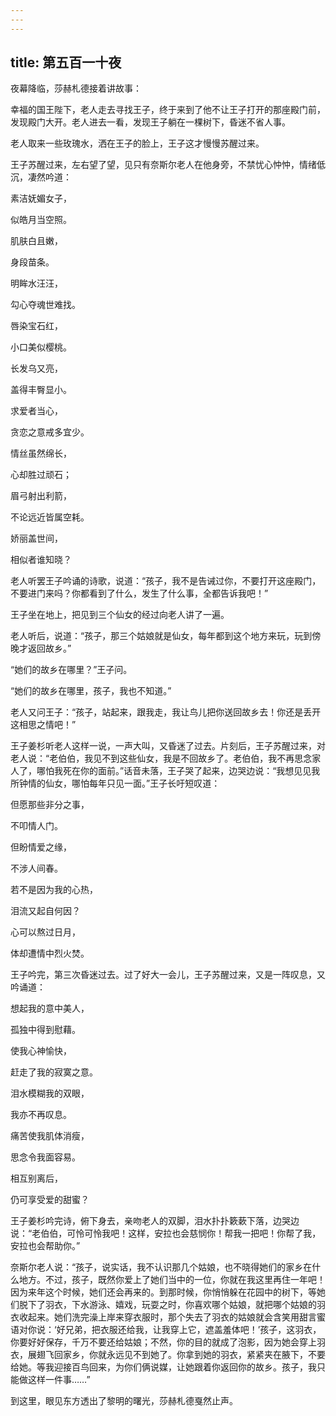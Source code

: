```yaml
---
---
---
```

title: 第五百一十夜
---






夜幕降临，莎赫札德接着讲故事：





幸福的国王陛下，老人走去寻找王子，终于来到了他不让王子打开的那座殿门前，发现殿门大开。老人进去一看，发现王子躺在一棵树下，昏迷不省人事。

老人取来一些玫瑰水，洒在王子的脸上，王子这才慢慢苏醒过来。

王子苏醒过来，左右望了望，见只有奈斯尔老人在他身旁，不禁忧心忡忡，情绪低沉，凄然吟道：


素洁妩媚女子，

似皓月当空照。

肌肤白且嫩，

身段苗条。

明眸水汪汪，

勾心夺魂世难找。

唇染宝石红，

小口美似樱桃。

长发乌又亮，

盖得丰臀显小。

求爱者当心，

贪恋之意戒多宜少。

情丝虽然绵长，

心却胜过顽石；

眉弓射出利箭，

不论远近皆属空耗。

娇丽盖世间，

相似者谁知晓？



老人听罢王子吟诵的诗歌，说道：“孩子，我不是告诫过你，不要打开这座殿门，不要进门来吗？你都看到了什么，发生了什么事，全都告诉我吧！”

王子坐在地上，把见到三个仙女的经过向老人讲了一遍。

老人听后，说道：“孩子，那三个姑娘就是仙女，每年都到这个地方来玩，玩到傍晚才返回故乡。”

“她们的故乡在哪里？”王子问。

“她们的故乡在哪里，孩子，我也不知道。”

老人又问王子：“孩子，站起来，跟我走，我让鸟儿把你送回故乡去！你还是丢开这相思之情吧！”

王子姜杉听老人这样一说，一声大叫，又昏迷了过去。片刻后，王子苏醒过来，对老人说：“老伯伯，我见不到这些仙女，我是不回故乡了。老伯伯，我不再思念家人了，哪怕我死在你的面前。”话音未落，王子哭了起来，边哭边说：“我想见见我所钟情的仙女，哪怕每年只见一面。”王子长吁短叹道：


但愿那些非分之事，

不叩情人门。

但盼情爱之缘，

不涉人间春。

若不是因为我的心热，

泪流又起自何因？

心可以熬过日月，

体却遭情中烈火焚。



王子吟完，第三次昏迷过去。过了好大一会儿，王子苏醒过来，又是一阵叹息，又吟诵道：


想起我的意中美人，

孤独中得到慰藉。

使我心神愉快，

赶走了我的寂寞之意。

泪水模糊我的双眼，

我亦不再叹息。

痛苦使我肌体消瘦，

思念令我面容易。

相互别离后，

仍可享受爱的甜蜜？



王子姜杉吟完诗，俯下身去，亲吻老人的双脚，泪水扑扑簌蔌下落，边哭边说：“老伯伯，可怜可怜我吧！这样，安拉也会慈悯你！帮我一把吧！你帮了我，安拉也会帮助你。”

奈斯尔老人说：“孩子，说实话，我不认识那几个姑娘，也不晓得她们的家乡在什么地方。不过，孩子，既然你爱上了她们当中的一位，你就在我这里再住一年吧！因为来年这个时候，她们还会再来的。到那时候，你悄悄躲在花园中的树下，等她们脱下了羽衣，下水游泳、嬉戏，玩耍之时，你喜欢哪个姑娘，就把哪个姑娘的羽衣收起来。她们洗完澡上岸来穿衣服时，那个失去了羽衣的姑娘就会含笑用甜言蜜语对你说：‘好兄弟，把衣服还给我，让我穿上它，遮盖羞体吧！’孩子，这羽衣，你要好好保存，千万不要还给姑娘；不然，你的目的就成了泡影，因为她会穿上羽衣，展翅飞回家乡，你就永远见不到她了。你拿到她的羽衣，紧紧夹在腋下，不要给她。等我迎接百鸟回来，为你们俩说媒，让她跟着你返回你的故乡。孩子，我只能做这样一件事……”





到这里，眼见东方透出了黎明的曙光，莎赫札德戛然止声。